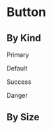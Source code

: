 

<Meta of={ButtonStories} />

# Button

## By Kind

<div style={{ padding: '3rem 1rem' }} className="dark:bg-slate-940 bg-white">
  <p className="text-slate-500 dark:text-white">Primary</p>
  <div className="align-center flex gap-1">
    <Story of={ButtonStories.PrimarySolid} />
    <Story of={ButtonStories.PrimarySolidWithIcon} />
    <Story of={ButtonStories.PrimarySolidOnlyIcon} />
    <Story of={ButtonStories.PrimarySolidLoading} />
    <Story of={ButtonStories.PrimarySolidWithShortcut} />
    <Story of={ButtonStories.PrimaryOutlined} />
    <Story of={ButtonStories.PrimaryOutlinedWithIcon} />
    <Story of={ButtonStories.PrimaryOutlinedOnlyIcon} />
    <Story of={ButtonStories.PrimaryOutlinedLoading} />
    <Story of={ButtonStories.PrimaryOutlinedWithShortcut} />
    <Story of={ButtonStories.PrimaryDisabled} />
  </div>
  <p className="text-slate-500 dark:text-white">Default</p>
  <div className="align-center flex gap-1">
    <Story of={ButtonStories.DefaultSolid} />
    <Story of={ButtonStories.DefaultSolidWithIcon} />
    <Story of={ButtonStories.DefaultSolidOnlyIcon} />
    <Story of={ButtonStories.DefaultSolidLoading} />
    <Story of={ButtonStories.DefaultSolidWithShortcut} />
    <Story of={ButtonStories.DefaultOutlined} />
    <Story of={ButtonStories.DefaultOutlinedWithIcon} />
    <Story of={ButtonStories.DefaultOutlinedOnlyIcon} />
    <Story of={ButtonStories.DefaultOutlinedLoading} />
    <Story of={ButtonStories.DefaultOutlinedWithShortcut} />
    <Story of={ButtonStories.DefaultDisabled} />
  </div>
  <p className="text-slate-500 dark:text-white">Success</p>
  <div className="align-center flex gap-1">
    <Story of={ButtonStories.SuccessSolid} />
    <Story of={ButtonStories.SuccessSolidWithIcon} />
    <Story of={ButtonStories.SuccessSolidOnlyIcon} />
    <Story of={ButtonStories.SuccessSolidLoading} />
    <Story of={ButtonStories.SuccessSolidWithShortcut} />
    <Story of={ButtonStories.SuccessOutlined} />
    <Story of={ButtonStories.SuccessOutlinedWithIcon} />
    <Story of={ButtonStories.SuccessOutlinedOnlyIcon} />
    <Story of={ButtonStories.SuccessOutlinedLoading} />
    <Story of={ButtonStories.SuccessOutlinedWithShortcut} />
    <Story of={ButtonStories.SuccessDisabled} />
  </div>
  <p className="text-slate-500 dark:text-white">Danger</p>
  <div className="align-center flex gap-1">
    <Story of={ButtonStories.DangerSolid} />
    <Story of={ButtonStories.DangerSolidWithIcon} />
    <Story of={ButtonStories.DangerSolidOnlyIcon} />
    <Story of={ButtonStories.DangerSolidLoading} />
    <Story of={ButtonStories.DangerSolidWithShortcut} />
    <Story of={ButtonStories.DangerOutlined} />
    <Story of={ButtonStories.DangerOutlinedWithIcon} />
    <Story of={ButtonStories.DangerOutlinedOnlyIcon} />
    <Story of={ButtonStories.DangerOutlinedLoading} />
    <Story of={ButtonStories.DangerOutlinedWithShortcut} />
    <Story of={ButtonStories.DangerDisabled} />
  </div>
</div>

## By Size

<div
  style={{ padding: '3rem' }}
  className="dark:bg-slate-940 flex items-center justify-center gap-1 bg-white"
>
  <Story of={ButtonStories.SmallSize} />
  <Story of={ButtonStories.RegularSize} />
  <Story of={ButtonStories.LargeSize} />
</div>
